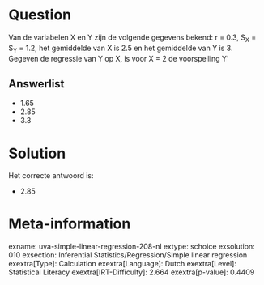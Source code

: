 Question
========

Van de variabelen X en Y zijn de volgende gegevens bekend: r = 0.3, S~X~
= S~Y~ = 1.2, het gemiddelde van X is 2.5 en het gemiddelde van Y is 3.
Gegeven de regressie van Y op X, is voor X = 2 de voorspelling Y\'


Answerlist
----------

* 1.65
* 2.85
* 3.3

Solution
========

Het correcte antwoord is: 

* 2.85

Meta-information
================
exname: uva-simple-linear-regression-208-nl
extype: schoice
exsolution: 010
exsection: Inferential Statistics/Regression/Simple linear regression
exextra[Type]: Calculation
exextra[Language]: Dutch
exextra[Level]: Statistical Literacy
exextra[IRT-Difficulty]: 2.664
exextra[p-value]: 0.4409
